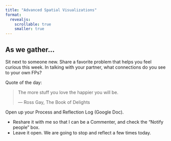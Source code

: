 ```yaml
---
title: "Advanced Spatial Visualizations"
format:
  revealjs:
    scrollable: true
    smaller: true
---
```


## As we gather...

Sit next to someone new. Share a favorite problem that helps you feel curious this week. In talking with your partner, what connections do you see to your own FPs?

Quote of the day:

> The more stuff you love the happier you will be.
> 
> ― Ross Gay, The Book of Delights

Open up your Process and Reflection Log (Google Doc).

- Reshare it with me so that I can be a Commenter, and check the "Notify people" box.
- Leave it open. We are going to stop and reflect a few times today.
